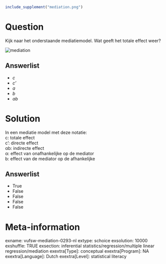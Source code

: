 ```r
include_supplement("mediation.png")
```

Question
========
Kijk naar het onderstaande mediatiemodel. Wat geeft het totale effect
weer?  
  
<img src="mediation.png" class="fr-fic fr-dii tvcss_2"
alt="mediation" />

Answerlist
----------
* *c*
* *c'*
* *a*
* *b*
* *ab*

Solution
========





In een mediatie model met deze notatie:  
c: totale effect  
c': directe effect  
αb: indirecte effect  
α: effect van onafhankelijke op de mediator  
b: effect van de mediator op de afhankelijke




Answerlist
----------
* True
* False
* False
* False
* False

Meta-information
================
exname: vufsw-mediation-0293-nl
extype: schoice
exsolution: 10000
exshuffle: TRUE
exsection: inferential statistics/regression/multiple linear regression/mediation
exextra[Type]: conceptual
exextra[Program]: NA
exextra[Language]: Dutch
exextra[Level]: statistical literacy

